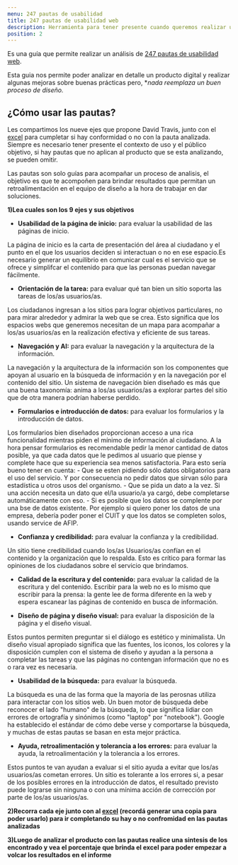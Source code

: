 ```yaml
---
menu: 247 pautas de usabilidad
title: 247 pautas de usabilidad web
description: Herramienta para tener presente cuando queremos realizar un análisis más profundo de productos digitales.
position: 2
---
```



Es una guía que permite realizar un análisis de [247 pautas de usabilidad web](https://www.userfocus.co.uk/resources/guidelines.html). 

Esta guia nos permite poder analizar en detalle un producto digital y realizar algunas mejoras sobre buenas prácticas pero, **nada reemplaza un buen proceso de diseño.* 

## ¿Cómo usar  las pautas?

Les compartimos los nueve ejes que propone David Travis, junto con el [excel](https://drive.google.com/file/d/1iC-CE9a7FF2KTVT5b80GQvjGffLM1AiA/view?usp=sharing) para cumpletar si hay conformidad o no con la pauta analizada. Siempre es necesario tener presente el contexto de uso y el público objetivo, si hay pautas que no aplican al producto que se esta analizando, se pueden omitir. 

Las pautas son solo guías para acompañar un proceso de analisis, el objetivo es que te acompoñen para brindar resultados que permitan un retroalimentación en el equipo de diseño a la hora de trabajar en dar soluciones. 

**1)Lea cuales son los 9 ejes y sus objetivos** 

- **Usabilidad de la página de inicio:** para evaluar la usabilidad de las páginas de inicio.

La página de inicio es la carta de presentación del área al ciudadano y el punto en el que los usuarios deciden si interactuan o no en ese espacio.Es necesario generar un equilibrio en comunicar cual es el servicio que se ofrece y simplifcar el contenido para que las personas puedan navegar fácilmente.

- **Orientación de la tarea:** para evaluar qué tan bien un sitio soporta las tareas de los/as usuarios/as.

Los ciudadanos ingresan a los sitios para lograr objetivos particulares, no para mirar alrededor y admirar la web que se crea. Esto significa que los espacios webs que generemos necesitan de un mapa para acompañar a los/as usuarios/as en la realización efectiva y eficiente de sus tareas.

- **Navegación y AI:** para evaluar la navegación y la arquitectura de la información.

La navegación y la arquitectura de la información son los componentes que apoyan al usuario en la búsqueda de información y en la navegación por el contenido del sitio. Un sistema de navegación bien diseñado es más que una buena taxonomía: anima a los/as usuarios/as a explorar partes del sitio que de otra manera podrían haberse perdido.

- **Formularios e introducción de datos:** para evaluar los formularios y la introducción de datos.

Los formularios bien diseñados proporcionan acceso a una rica funcionalidad mientras piden el mínimo de información al ciudadano. 
A la hora pensar formularios es recomendable pedir la menor cantidad de datos posible, ya que cada datos que le pedimos al usuario que piense y complete hace que su experiencia sea menos satisfactoria. Para esto sería bueno tener en cuenta:
    - Que se esten pidiendo sólo datos obligatorios para el uso del servicio. Y por consecuencia no pedir datos que sirvan sólo para estadística u otros usos del organismo.
    - Que se pida  un dato a la vez. Si una acción necesita un dato que el/la usuario/a ya cargó, debe completarse automáticamente con eso.
    - Si es posible que los datos se complente por una bse de datos existente. Por ejemplo si quiero poner los datos de una empresa, debería poder poner el CUIT y que los datos se completen solos, usando service de AFIP.


- **Confianza y credibilidad:** para evaluar la confianza y la credibilidad.

Un sitio tiene credibilidad cuando los/as Usuarios/as confían en el contenido y la organización que lo respalda. Esto es crítico para formar las opiniones de los ciudadanos sobre el servicio que brindamos.

- **Calidad de la escritura y del contenido:** para evaluar la calidad de la escritura y del contenido.
Escribir para la web no es lo mismo que escribir para la prensa: la gente lee de forma diferente en la web y espera escanear las páginas de contenido en busca de información.


- **Diseño de página y diseño visual:** para evaluar la disposición de la página y el diseño visual.

Estos puntos permiten preguntar si el diálogo es estético y minimalista. Un diseño visual apropiado significa que las fuentes, los iconos, los colores y la disposición cumplen con el sistema de diseño y ayudan a la persona a completar las tareas y que las páginas no contengan información que no es o rara vez es necesaria.

- **Usabilidad de la búsqueda:** para evaluar la búsqueda.

La búsqueda es una de las forma que la mayoria de las perosnas utiliza para interactar con los sitios web. Un buen motor de búsqueda debe reconocer el lado "humano" de la búsqueda, lo que significa lidiar con errores de ortografía y sinónimos (como "laptop" por "notebook"). Google ha establecido el estándar de cómo debe verse y comportarse la búsqueda, y muchas de estas pautas se basan en esta mejor práctica.

- **Ayuda, retroalimentación y tolerancia a los errores:** para evaluar la ayuda, la retroalimentación y la tolerancia a los errores.

Estos puntos te van ayudan a evaluar si el sitio ayuda a evitar que los/as usuarios/as cometan errores. Un sitio es tolerante a los errores si, a pesar de los posibles errores en la introducción de datos, el resultado previsto puede lograrse sin ninguna o con una mínima acción de corrección por parte de los/as usuarios/as.

**2)Recorra cada eje junto con al [excel](https://drive.google.com/file/d/1iC-CE9a7FF2KTVT5b80GQvjGffLM1AiA/view?usp=sharing) (recordá generar una copia para poder usarlo) para ir completando su hay o no confromidad en las pautas analizadas**

**3)Luego de analizar el producto con las pautas realice una sintesis de los encontrado y vea el porcentaje que brinda el excel para poder empezar a volcar los resultados en el informe**
